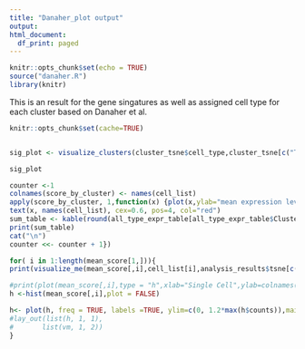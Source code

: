 ```yaml
---
title: "Danaher_plot output"
output: 
html_document:
  df_print: paged
---
```


```r
knitr::opts_chunk$set(echo = TRUE)
source("danaher.R")
library(knitr)
```

This is an result for the gene singatures as well as assigned cell type for each cluster based on Danaher et al. 

```r
knitr::opts_chunk$set(cache=TRUE)


sig_plot <- visualize_clusters(cluster_tsne$cell_type,cluster_tsne[c("TSNE.1","TSNE.2")],title="Danaher cell-type labels",legend_anno= sort(unique(cluster_tsne[,"name_type"])))+scale_color_manual(values = colorRampPalette(c("blue", "red","yellow"))( length(sort(unique(cluster_tsne[,"name_type"])))))+  annotate("text", x = tsne_center[, 1], y = tsne_center[, 2], size = 5,label=c(1:length(tsne_center[,1])))

sig_plot

counter <-1
colnames(score_by_cluster) <- names(cell_list)
apply(score_by_cluster, 1,function(x) {plot(x,ylab="mean expression level per cell",xlab="cell type", main=c("Cluster",counter))
text(x, names(cell_list), cex=0.6, pos=4, col="red")
sum_table <- kable(round(all_type_expr_table[all_type_expr_table$Cluster == counter,],3))
print(sum_table)
cat("\n")
counter <<- counter + 1})

for( i in 1:length(mean_score[1,])){
print(visualize_me(mean_score[,i],cell_list[i],analysis_results$tsne[c("TSNE.1","TSNE.2")],title=names(cell_list)[i]))

#print(plot(mean_score[,i],type = "h",xlab="Single Cell",ylab=colnames(mean_score)[i]))
h <-hist(mean_score[,i],plot = FALSE)

h<- plot(h, freq = TRUE, labels =TRUE, ylim=c(0, 1.2*max(h$counts)),main=c(names(cell_list)[i]," Score per Single Cell"),xlab=paste(sep=" ",names(cell_list)[i],"Expression Level"),ylab="Numbers of cells")
#lay_out(list(h, 1, 1),
#       list(vm, 1, 2))
}
```


